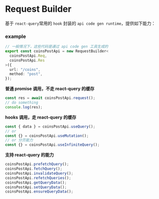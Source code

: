 # Request Builder

基于 `react-query`常用的 `hook` 封装的 `api code gen runtime`，提供如下能力：

### example

```ts
// 一般情况下，这些代码是通过 api code gen 工具生成的
export const coinsPostApi = new RequestBuilder<
  coinsPostApi.Req,
  coinsPostApi.Res
>({
  url: "/coins",
  method: "post",
});
```

**普通 promise 调用，不走 react-query 的缓存**

```ts
const res = await coinsPostApi.request();
// do something
console.log(res);
```

**hooks 调用，走 react-query 的缓存**

```ts
const { data } = coinsPostApi.useQuery();
// or
const {} = coinsPostApi.useMutation();
// or 分页能力
const {} = coinsPostApi.useInfiniteQuery();
```

**支持 react-query 的能力**

```ts
coinsPostApi.prefetchQuery();
coinsPostApi.fetchQuery();
coinsPostApi.invalidateQuery();
coinsPostApi.refetchQueries();
coinsPostApi.getQueryData();
coinsPostApi.setQueryData();
coinsPostApi.ensureQueryData();
```
